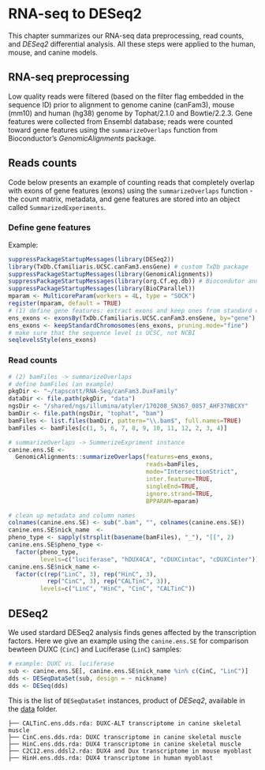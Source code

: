 # RNA-seq to DESeq2 {#makeSE}
This chapter summarizes our RNA-seq data preprocessing, read counts, and _DESeq2_ differential analysis. All these steps were applied to the human, mouse, and canine models.

## RNA-seq preprocessing 
Low quality reads were filtered (based on the filter flag embedded in the sequence ID) prior to alignment to genome canine (canFam3), mouse (mm10) and human (hg38) genome by Tophat/2.1.0 and Bowtie/2.2.3. Gene features were collected from Ensembl database; reads were counted toward gene features using the `summarizeOverlaps` function from Bioconductor's _GenomicAlignments_ package.

## Reads counts
Code below presents an example of counting reads that completely overlap with exons of gene features (exons) using the `summarizeOverlaps` function - the count matrix, metadata, and gene features are stored into an object called `SummarizedExperiments`. 

### Define gene features
Example:
```r
suppressPackageStartupMessages(library(DESeq2))
library(TxDb.Cfamiliaris.UCSC.canFam3.ensGene) # custom TxDb package
suppressPackageStartupMessages(library(GenomicAlignments))
suppressPackageStartupMessages(library(org.Cf.eg.db)) # Biocondutor annotation package for Canis familiaris
suppressPackageStartupMessages(library(BioCParallel))
mparam <- MulticoreParam(workers = 4L, type = "SOCK")
register(mparam, default = TRUE)
# (1) define gene features: extract exons and keep ones from standard chromosome
ens_exons <- exonsBy(TxDb.Cfamiliaris.UCSC.canFam3.ensGene, by="gene")
ens_exons <- keepStandardChromosomes(ens_exons, pruning.mode="fine")
# make sure that the sequence level is UCSC, not NCBI 
seqlevelsStyle(ens_exons)
```

### Read counts
```r
# (2) bamFiles -> summarizeOverlaps
# define bamFiles (an example)
pkgDir <- "~/tapscott/RNA-Seq/canFam3.DuxFamily"
dataDir <- file.path(pkgDir, "data")
ngsDir <- "/shared/ngs/illumina/atyler/170208_SN367_0857_AHF37NBCXY"
bamDir <- file.path(ngsDir, "tophat", "bam")
bamFiles <- list.files(bamDir, pattern="\\.bam$", full.names=TRUE)
bamFiles <- bamFiles[c(1, 5, 6, 7, 8, 9, 10, 11, 12, 2, 3, 4)]

# summarizeOverlaps -> SummerizeExpriment instance
canine.ens.SE <- 
  GenomicAlignments::summarizeOverlaps(features=ens_exons,
                                       reads=bamFiles,
                                       mode="IntersectionStrict",
                                       inter.feature=TRUE,
                                       singleEnd=TRUE,
                                       ignore.strand=TRUE,
                                       BPPARAM=mparam)

# clean up metadata and column names
colnames(canine.ens.SE) <- sub(".bam", "", colnames(canine.ens.SE))
canine.ens.SE$nick_name  <- 
pheno_type <- sapply(strsplit(basename(bamFiles), "_"), "[[", 2)
canine.ens.SE$pheno_type <-  
  factor(pheno_type, 
         levels=c("luciferase", "hDUX4CA", "cDUXCintac", "cDUXCinter"))
canine.ens.SE$nick_name <- 
  factor(c(rep("LinC", 3), rep("HinC", 3),
           rep("CinC", 3), rep("CALTinC", 3)), 
         levels=c("LinC", "HinC", "CinC", "CALTinC"))
```

## DESeq2
We used stardard DESeq2 analysis finds genes affected by the transcription factors. Here we give an example using the `canine.ens.SE` for comparison bewteen DUXC (`CinC`) and Luciferase (`LinC`) samples:

```r
# example: DUXC vs. luciferase
sub <- canine.ens.SE[, canine.ens.SE$nick_name %in% c(CinC, "LinC")]
dds <- DESeqDataSet(sub, design = ~ nickname)
dds <- DESeq(dds)
```

This is the list of `DESeqDataSet` instances, product of _DESeq2_, available in the [data](https://github.com/FredHutch/canFam3.DuxFamily/data) folder.
```
├── CALTinC.ens.dds.rda: DUXC-ALT transcriptome in canine skeletal muscle
├── CinC.ens.dds.rda: DUXC transcriptome in canine skeletal muscle
├── HinC.ens.dds.rda: DUX4 transcriptome in canine skeletal muscle
├── C2C12.ens.ddsl2.rda: DUX4 and Dux transcriptome in mouse myoblast
├── HinH.ens.dds.rda: DUX4 transcriptome in human myoblast
```


